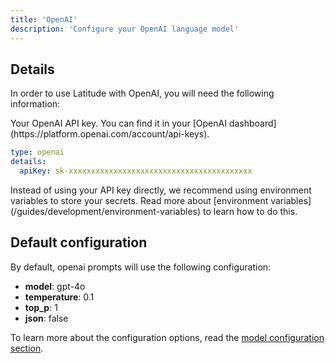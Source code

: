 ```yaml
---
title: 'OpenAI'
description: 'Configure your OpenAI language model'
---
```


## Details

In order to use Latitude with OpenAI, you will need the following information:

<ParamField path='apiKey' type='string'>
  Your OpenAI API key. You can find it in your [OpenAI dashboard](https://platform.openai.com/account/api-keys).
</ParamField>

```yaml prompts/openai/source.yaml
type: openai
details:
  apiKey: sk-xxxxxxxxxxxxxxxxxxxxxxxxxxxxxxxxxxxxxxxxx
```

<Note>
  Instead of using your API key directly, we recommend using environment variables to store your secrets. Read more about [environment variables](/guides/development/environment-variables) to learn how to do this.
</Note>

## Default configuration

By default, openai prompts will use the following configuration:
 - **model**: gpt-4o
 - **temperature**: 0.1
 - **top_p**: 1
 - **json**: false

To learn more about the configuration options, read the [model configuration section](/prompts/basics/model-configuration#config-options).